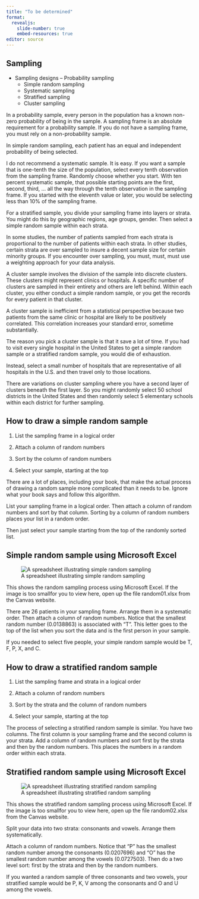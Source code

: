 ```yaml
---
title: "To be determined"
format: 
  revealjs:
    slide-number: true
    embed-resources: true
editor: source
---
```


## Sampling 

* Sampling designs – Probability sampling
	+ Simple random sampling
	+ Systematic sampling
	+ Stratified sampling
	+ Cluster sampling

::: notes

In a probability sample, every person in the population has a known non-zero probability of being in the sample. A sampling frame is an absolute requirement for a probability sample. If you do not have a sampling frame, you must rely on a non-probability sample.

In simple random sampling, each patient has an equal and independent probability of being selected.

I do not recommend a systematic sample. It is easy. If you want a sample that is one-tenth the size of the population, select every tenth observation from the sampling frame. Randomly choose whether you start. With ten percent systematic sample, that possible starting points are the first, second, third, ... all the way through the tenth observation in the sampling frame. If you started with the eleventh value or later, you would be selecting less than 10% of the sampling frame.

For a stratified sample, you divide your sampling frame into layers or strata. You might do this by geographic regions, age groups, gender. Then select a simple random sample within each strata.

In some studies, the number of patients sampled from each strata is proportional to the number of patients within each strata. In other studies, certain strata are over sampled to insure a decent sample size for certain minority groups. If you encounter over sampling, you must, must, must use a weighting approach for your data analysis.

A cluster sample involves the division of the sample into discrete clusters. These clusters might represent clinics or hospitals. A specific number of clusters are sampled in their entirety and others are left behind. Within each cluster, you either conduct a simple random sample, or you get the records for every patient in that cluster.

A cluster sample is inefficient from a statistical perspective because two patients from the same clinic or hospital are likely to be positively correlated. This correlation increases your standard error, sometime substantially.

The reason you pick a cluster sample is that it save a lot of time. If you had to visit every single hospital in the United States to get a simple random sample or a stratified random sample, you would die of exhaustion.

Instead, select a small number of hospitals that are representative of all hospitals in the U.S. and then travel only to those locations.

There are variations on cluster sampling where you have a second layer of clusters beneath the first layer. So you might randomly select 50 school districts in the United States and then randomly select 5 elementary schools within each district for further sampling.

:::

## How to draw a simple random sample

1. List the sampling frame in a logical order

2. Attach a column of random numbers

3. Sort by the column of random numbers

4. Select your sample, starting at the top

::: notes

There are a lot of places, including your book, that make the actual process of drawing a random sample more complicated than it needs to be. Ignore what your book says and follow this algorithm.

List your sampling frame in a logical order. Then attach a column of random numbers and sort by that column. Sorting by a column of random numbers places your list in a random order.

Then just select your sample starting from the top of the randomly sorted list.

:::

## Simple random sample using Microsoft Excel

![A spreadsheet illustrating simple random sampling](images/random-01.png)

::: notes

This shows the random sampling process using Microsoft Excel. If the image is too smallfor you to view here, open up the file random01.xlsx from the Canvas website.


There are 26 patients in your sampling frame. Arrange them in a systematic order. Then attach a column of random numbers. Notice that the smallest random number (0.0138863) is associated with "T". This letter goes to the top of the list when you sort the data and is the first person in your sample.

If you needed to select five people, your simple random sample would be T, F, P, X, and C.

:::

## How to draw a stratified random sample

1. List the sampling frame and strata in a logical order

2. Attach a column of random numbers

3. Sort by the strata and the column of random numbers

4. Select your sample, starting at the top

::: notes

The process of selecting a stratified random sample is similar. You have two columns. The first column is your sampling frame and the second column is your strata. Add a column of random numbers and sort first by the strata and then by the random numbers. This places the numbers in a random order within each strata.

:::

## Stratified random sample using Microsoft Excel

![A spreadsheet illustrating stratified random sampling](images/random-02.png)

::: notes

This shows the stratified random sampling process using Microsoft Excel. If the image is too smallfor you to view here, open up the file random02.xlsx from the Canvas website.

Split your data into two strata: consonants and vowels. Arrange them systematically.

Attach a column of random numbers. Notice that "P" has the smallest random number among the consonants (0.0207696) and "O" has the smallest random number among the vowels (0.0727503). Then do a two level sort: first by the strata and then by the random numbers.

If you wanted a random sample of three consonants and two vowels, your stratified sample would be P, K, V among the consonants and O and U among the vowels.

:::

